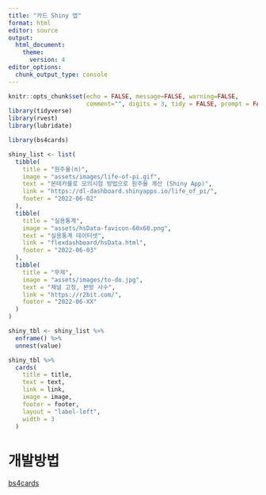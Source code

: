 ```yaml
---
title: "카드 Shiny 앱"
format: html
editor: source
output:
  html_document:
    theme:
      version: 4
editor_options: 
  chunk_output_type: console
---
```


```r
knitr::opts_chunk$set(echo = FALSE, message=FALSE, warning=FALSE,
                      comment="", digits = 3, tidy = FALSE, prompt = FALSE, fig.align = 'center')
library(tidyverse)
library(rvest)
library(lubridate)
```




```r
library(bs4cards)

shiny_list <- list(
  tibble(
    title = "원주율(π)",
    image = "assets/images/life-of-pi.gif",
    text = "몬테카를로 모의시험 방법으로 원주율 계산 (Shiny App)",
    link = "https://dl-dashboard.shinyapps.io/life_of_pi/",
    footer = "2022-06-02"
  ),
  tibble(
    title = "실용통계",
    image = "assets/hsData-favicon-60x60.png",
    text = "실용통계 데이터셋",
    link = "flexdashboard/hsData.html",
    footer = "2022-06-03"
  ),
  tibble(
    title = "무제",
    image = "assets/images/to-do.jpg",
    text = "채널 고정, 본방 사수",
    link = "https://r2bit.com/",
    footer = "2022-06-XX"
  )
)

shiny_tbl <- shiny_list %>% 
  enframe() %>% 
  unnest(value)

shiny_tbl %>% 
  cards(
    title = title,
    text = text,
    link = link,
    image = image,
    footer = footer,
    layout = "label-left", 
    width = 3
  )
```


# 개발방법 

[bs4cards](https://bs4cards.djnavarro.net/articles/articles/layouts.html)

